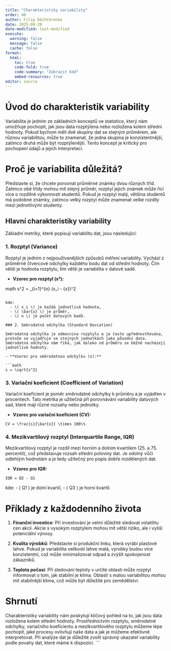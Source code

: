 ```yaml
---
title: "Charakteristiky variability"
order: 40
author: Filip Děchtěrenko
date: 2025-09-20
date-modified: last-modified
execute:
  warning: false
  message: false
  cache: false
format:
  html:
    toc: true
    code-fold: true
    code-summary: "Zobrazit kód"
    embed-resources: true
editor: source
---
```


# Úvod do charakteristik variability

Variabilita je jedním ze základních konceptů ve statistice, který nám umožňuje pochopit, jak jsou data rozptýlena nebo rozložena kolem střední hodnoty. Pokud bychom měli dvě skupiny dat se stejným průměrem, ale různou variabilitou, může to znamenat, že jedna skupina je konzistentnější, zatímco druhá může být rozptýlenější. Tento koncept je kritický pro pochopení údajů a jejich interpretaci.

# Proč je variabilita důležitá?

Představte si, že chcete porovnat průměrné známky dvou různých tříd. Zatímco obě třídy mohou mít stejný průměr, rozptyl jejich známek může říci více o rozdílné výkonnosti studentů. Pokud je rozptyl malý, většina studentů má podobné známky, zatímco velký rozptyl může znamenat velké rozdíly mezi jednotlivými studenty.

## Hlavní charakteristiky variability

Základní metriky, které popisují variabilitu dat, jsou následující:

### 1. Rozptyl (Variance)

Rozptyl je jedním z nejpoužívanějších způsobů měření variability. Vychází z průměrné čtvercové odchylky každého bodu dat od střední hodnoty. Čím větší je hodnota rozptylu, tím větší je variabilita v datové sadě.

- **Vzorec pro rozptyl (s²):**
  
math
s^2 = \frac{1}{n-1}\sum_{i=1}^{n} (x_i - \bar{x})^2
```

kde:
  - \( x_i \) je každá jednotlivá hodnota,
  - \( \bar{x} \) je průměr,
  - \( n \) je počet datových bodů.

### 2. Směrodatná odchylka (Standard Deviation)

Směrodatná odchylka je odmocnina rozptylu a je často upřednostňována, protože se vyjadřuje ve stejných jednotkách jako původní data. Směrodatná odchylka nám říká, jak daleko od průměru se běžně nacházejí jednotlivé hodnoty.

- **Vzorec pro směrodatnou odchylku (s):**

```math
s = \sqrt{s^2}
```

### 3. Variační koeficient (Coefficient of Variation)

Variační koeficient je poměr směrodatné odchylky k průměru a je vyjádřen v procentech. Tato metrika je užitečná při porovnávání variability datových sad, které mají různé rozsahy nebo jednotky.

- **Vzorec pro variační koeficient (CV):**

```math
CV = \frac{s}{\bar{x}} \times 100\%
```

### 4. Mezikvartilový rozptyl (Interquartile Range, IQR)

Mezikvartilový rozptyl je rozdíl mezi horním a dolním kvartilem (25. a 75. percentil), což představuje rozsah střední poloviny dat. Je odolný vůči odlehlým hodnotám a je tedy užitečný pro popis dobře rozdělených dat.

- **Vzorec pro IQR:**

```math
IQR = Q3 - Q1
```

kde:
  - \( Q1 \) je dolní kvartil,
  - \( Q3 \) je horní kvartil.

# Příklady z každodenního života

1. **Finanční investice**: Při investování je velmi důležité sledovat volatilitu cen akcií. Akcie s vysokým rozptylem mohou mít větší riziko, ale i vyšší potenciální výnosy.

2. **Kvalita výrobků**: Představte si produkční linku, která vyrábí plastové lahve. Pokud je variabilita velikosti lahve malá, výrobky budou více konzistentní, což může minimalizovat odpad a zvýšit spokojenost zákazníků.

3. **Teplota počasí**: Při sledování teploty v určité oblasti může rozptyl informovat o tom, jak stabilní je klima. Oblasti s malou variabilitou mohou mít stabilnější klima, což může být důležité pro zemědělství.

# Shrnutí

Charakteristiky variability nám poskytují klíčový pohled na to, jak jsou data rozložena kolem střední hodnoty. Prostřednictvím rozptylu, směrodatné odchylky, variačního koeficientu a mezikvartilového rozptylu můžeme lépe pochopit, jaké procesy ovlivňují naše data a jak je můžeme efektivně interpretovat. Při analýze dat je důležité zvolit správný ukazatel variability podle povahy dat, které máme k dispozici.
```
